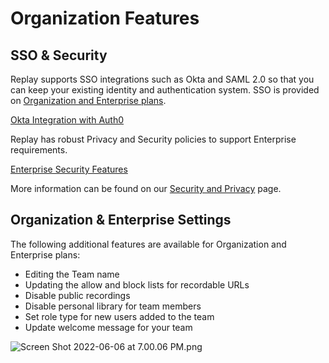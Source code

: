 # Organization Features

## SSO & Security

Replay supports SSO integrations such as Okta and SAML 2.0 so that you can keep your existing identity and authentication system. SSO is provided on [Organization and Enterprise plans](https://replay.io/pricing).

[Okta Integration with Auth0](/getting-started/teams-admin/organization-features/okta-integration-with-auth0)

Replay has robust Privacy and Security policies to support Enterprise requirements. 

[Enterprise Security Features](/getting-started/teams-admin/organization-features/enterprise-security-features)

More information can be found on our [Security and Privacy](https://www.replay.io/security-privacy) page.

## Organization & Enterprise Settings

The following additional features are available for Organization and Enterprise plans:

- Editing the Team name
- Updating the allow and block lists for recordable URLs
- Disable public recordings
- Disable personal library for team members
- Set role type for new users added to the team
- Update welcome message for your team

![Screen Shot 2022-06-06 at 7.00.06 PM.png](/media/getting-started/teams-admin/organization-features/Screen_Shot_2022-06-06_at_7.00.06_PM.png)